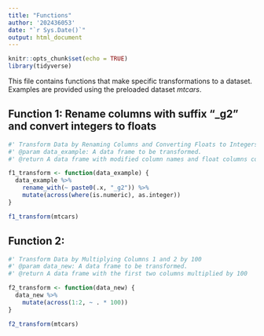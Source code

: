 ```yaml
---
title: "Functions"
author: '202436053'
date: "`r Sys.Date()`"
output: html_document
---
```


```r
knitr::opts_chunk$set(echo = TRUE)
library(tidyverse)
```

This file contains functions that make specific transformations to a dataset. Examples are provided using the preloaded dataset *mtcars*.

## Function 1: Rename columns with suffix "\_g2" and convert integers to floats

```r
#' Transform Data by Renaming Columns and Converting Floats to Integers
#' @param data_example: A data frame to be transformed.
#' @return A data frame with modified column names and float columns converted to integers

f1_transform <- function(data_example) { 
  data_example %>%
    rename_with(~ paste0(.x, "_g2")) %>% 
    mutate(across(where(is.numeric), as.integer))
}

f1_transform(mtcars)
```

## Function 2: 

```r
#' Transform Data by Multiplying Columns 1 and 2 by 100
#' @param data_new: A data frame to be transformed.
#' @return A data frame with the first two columns multiplied by 100

f2_transform <- function(data_new) { 
  data_new %>%
    mutate(across(1:2, ~ . * 100))
}

f2_transform(mtcars)
```
